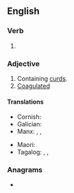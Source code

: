 ==English==

===Verb===
{{head|en|verb form}}

# {{en-past of|curdle}}

===Adjective===
{{en-adj}}

# Containing [[curd]]s.
# [[coagulated|Coagulated]]

====Translations====
{{trans-top|}}
* Cornish: {{t|kw|kowlys}}
* Galician: {{t|gl|callado}}
* Manx: {{t|gv|binjit}}, {{t|gv|binjagh}}, {{t|gv|clabbagh}}
{{trans-mid}}
* Maori: {{t|mi|kurukuruwhatu}}
* Tagalog: {{t|tl|kurta}}, {{t+|tl|kulta}}, {{t|tl|kurtado}}
{{trans-bottom}}

===Anagrams===
* {{anagrams|en|a=cddelru|cruddle|crudled|cuddler}}